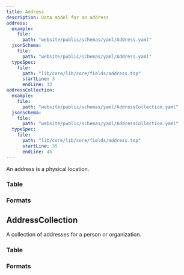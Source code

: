 ```yaml
---
title: Address
description: Data model for an address
address:
  example:
    file:
      path: "website/public/schemas/yaml/Address.yaml"
  jsonSchema:
    file:
      path: "website/public/schemas/yaml/Address.yaml"
  typeSpec:
    file:
      path: "lib/core/lib/core/fields/address.tsp"
      startLine: 3
      endLine: 33
addressCollection:
  example:
    file:
      path: "website/public/schemas/yaml/AddressCollection.yaml"
  jsonSchema:
    file:
      path: "website/public/schemas/yaml/AddressCollection.yaml"
  typeSpec:
    file:
      path: "lib/core/lib/core/fields/address.tsp"
      startLine: 35
      endLine: 45
---
```



An address is a physical location.

### Table

<SchemaTable filePath={frontmatter.address.jsonSchema.file.path} />

### Formats

<SchemaFormatTabs
  example={frontmatter.address.example}
  jsonSchema={frontmatter.address.jsonSchema}
  typeSpec={frontmatter.address.typeSpec}
/>

## AddressCollection

A collection of addresses for a person or organization.

### Table

<SchemaTable filePath={frontmatter.addressCollection.jsonSchema.file.path} />

### Formats

<SchemaFormatTabs
  example={frontmatter.addressCollection.example}
  jsonSchema={frontmatter.addressCollection.jsonSchema}
  typeSpec={frontmatter.addressCollection.typeSpec}
/>
